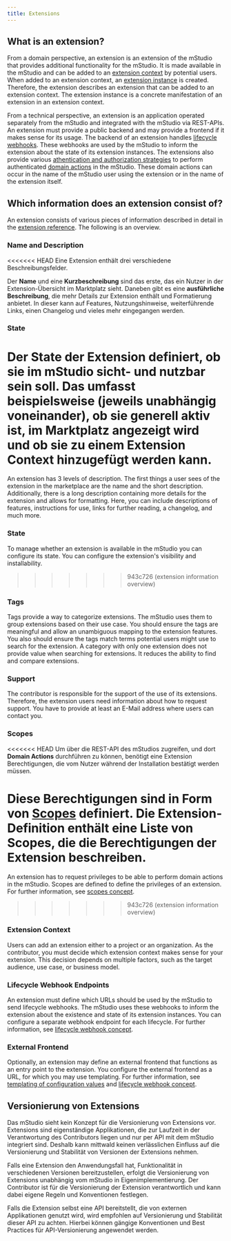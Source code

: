 ```yaml
---
title: Extensions
---
```


## What is an extension?

From a domain perspective, an extension is an extension of the mStudio that provides additional functionality for the mStudio.
It is made available in the mStudio and can be added to an [extension context](../../glossary/#extension-context) by potential users.
When added to an extension context, an [extension instance](../../glossary#extension-instance) is created.
Therefore, the extension describes an extension that can be added to an extension context.
The extension instance is a concrete manifestation of an extension in an extension context.

From a technical perspective, an extension is an application operated separately from the mStudio and integrated with the mStudio via REST-APIs.
An extension must provide a public backend and may provide a frontend if it makes sense for its usage.
The backend of an extension handles [lifecycle webhooks](../concepts/lifecycle-webhooks).
These webhooks are used by the mStudio to inform the extension about the state of its extension instances.
The extensions also provide various [athentication and authorization strategies](../concepts/authentication) to perform authenticated [domain actions](../../glossary#domain-action) in the mStudio.
These domain actions can occur in the name of the mStudio user using the extension or in the name of the extension itself.

## Which information does an extension consist of?

An extension consists of various pieces of information described in detail in the [extension reference](../../reference/extensions).
The following is an overview.

### Name and Description

<<<<<<< HEAD
Eine Extension enthält drei verschiedene Beschreibungsfelder.

Der **Name** und eine **Kurzbeschreibung** sind das erste, das ein Nutzer in der Extension-Übersicht im Marktplatz sieht.
Daneben gibt es eine **ausführliche Beschreibung**, die mehr Details zur Extension enthält und Formatierung anbietet.
In dieser kann auf Features, Nutzungshinweise, weiterführende Links, einen Changelog und vieles mehr eingegangen werden.

### State

Der **State** der Extension definiert, ob sie im mStudio sicht- und nutzbar sein soll.
Das umfasst beispielsweise (jeweils unabhängig voneinander), ob sie generell aktiv ist, im Marktplatz angezeigt wird und ob sie zu einem Extension Context hinzugefügt werden kann.
=======
An extension has 3 levels of description.
The first things a user sees of the extension in the marketplace are the name and the short description.
Additionally, there is a long description containing more details for the extension and allows for formatting.
Here, you can include descriptions of features, instructions for use, links for further reading, a changelog, and much more.

### State

To manage whether an extension is available in the mStudio you can configure its state.
You can configure the extension's visibility and installability.
>>>>>>> 943c726 (extension information overview)

### Tags

Tags provide a way to categorize extensions.
The mStudio uses them to group extensions based on their use case.
You should ensure the tags are meaningful and allow an unambiguous mapping to the extension features.
You also should ensure the tags match terms potential users might use to search for the extension.
A category with only one extension does not provide value when searching for extensions.
It reduces the ability to find and compare extensions.

### Support

The contributor is responsible for the support of the use of its extensions.
Therefore, the extension users need information about how to request support.
You have to provide at least an E-Mail address where users can contact you.

### Scopes

<<<<<<< HEAD
Um über die REST-API des mStudios zugreifen, und dort **Domain Actions** durchführen zu können, benötigt eine Extension Berechtigungen, die vom Nutzer während der Installation bestätigt werden müssen.

Diese Berechtigungen sind in Form von [**Scopes**](../concepts/scopes) definiert. Die Extension-Definition enthält eine Liste von Scopes, die die Berechtigungen der Extension beschreiben.
=======
An extension has to request privileges to be able to perform domain actions in the mStudio.
Scopes are defined to define the privileges of an extension.
For further information, see [scopes concept](../concepts/scopes).
>>>>>>> 943c726 (extension information overview)

### Extension Context

Users can add an extension either to a project or an organization.
As the contributor, you must decide which extension context makes sense for your extension.
This decision depends on multiple factors, such as the target audience, use case, or business model.

### Lifecycle Webhook Endpoints

An extension must define which URLs should be used by the mStudio to send lifecycle webhooks.
The mStudio uses these webhooks to inform the extension about the existence and state of its extension instances.
You can configure a separate webhook endpoint for each lifecycle.
For further information, see [lifecycle webhook concept](../concepts/lifecycle-webhooks).

### External Frontend

Optionally, an extension may define an external frontend that functions as an entry point to the extension.
You configure the external frontend as a URL, for which you may use templating.
For further information, see [templating of configuration values](../concepts/templating) and [lifecycle webhook concept](../concepts/lifecycle-webhooks).

## Versionierung von Extensions

Das mStudio sieht kein Konzept für die Versionierung von Extensions vor.
Extensions sind eigenständige Applikationen, die zur Laufzeit in der Verantwortung des Contributors liegen
und nur per API mit dem mStudio integriert sind.
Deshalb kann mittwald keinen verlässlichen Einfluss auf die Versionierung und Stabilität von Versionen der Extensions nehmen.

Falls eine Extension den Anwendungsfall hat, Funktionalität in verschiedenen Versionen bereitzustellen,
erfolgt die Versionierung von Extensions unabhängig vom mStudio in Eigenimplementierung.
Der Contributor ist für die Versionierung der Extension verantwortlich und kann dabei eigene Regeln und Konventionen festlegen.

Falls die Extension selbst eine API bereitstellt, die von externen Applikationen genutzt wird,
wird empfohlen auf Versionierung und Stabilität dieser API zu achten.
Hierbei können gängige Konventionen und Best Practices für API-Versionierung angewendet werden.
